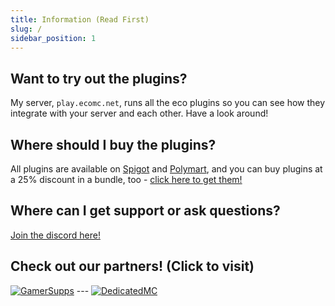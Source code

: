 ```yaml
---
title: Information (Read First)
slug: /
sidebar_position: 1
---
```


## Want to try out the plugins?
My server, `play.ecomc.net`, runs all the eco plugins so you can see how they integrate with your server and each other. Have a look around!

## Where should I buy the plugins?
All plugins are available on [Spigot](https://www.spigotmc.org/resources/authors/auxilor.507394/) and [Polymart](https://polymart.org/user/auxilor.1107), and you can buy plugins at a 25% discount in a bundle, too - [click here to get them!](https://polymart.org/bundle/eco-pack.110)

## Where can I get support or ask questions?
[Join the discord here!](https://discord.gg/ZcwpSsE)

## Check out our partners! (Click to visit)

[![GamerSupps](https://i.imgur.com/7mFhlQO.png)](http://gamersupps.gg/discount/Auxilor?afmc=Auxilor) --- [![DedicatedMC](https://i.imgur.com/x9aeH38.png)](https://dedimc.promo/Auxilor)
